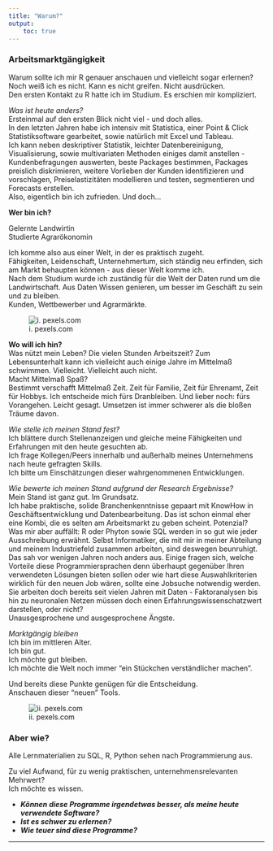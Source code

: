 ```yaml
---
title: "Warum?"
output: 
    toc: true
---
```


### Arbeitsmarktgängigkeit


Warum sollte ich mir R genauer anschauen und vielleicht sogar erlernen?\
Noch weiß ich es nicht. Kann es nicht greifen. Nicht ausdrücken.\
Den ersten Kontakt zu R hatte ich im Studium. Es erschien mir kompliziert.

*Was ist heute anders?*\
Ersteinmal auf den ersten Blick nicht viel - und doch alles.\
In den letzten Jahren habe ich intensiv mit Statistica, einer Point & Click Statistiksoftware gearbeitet, sowie natürlich mit Excel und Tableau.\
Ich kann neben deskriptiver Statistik, leichter Datenbereinigung, Visualisierung, sowie multivariaten Methoden einiges damit anstellen - Kundenbefragungen auswerten, beste Packages bestimmen, Packages preislich diskrimieren, weitere Vorlieben der Kunden identifizieren und vorschlagen, Preiselastizitäten modellieren und testen, segmentieren und Forecasts erstellen.\
Also, eigentlich bin ich zufrieden. Und doch...

**Wer bin ich?**

Gelernte Landwirtin\
Studierte Agrarökonomin

Ich komme also aus einer Welt, in der es praktisch zugeht.\
Fähigkeiten, Leidenschaft, Unternehmertum, sich ständig neu erfinden, sich am Markt behaupten können - aus dieser Welt komme ich.\
Nach dem Studium wurde ich zuständig für die Welt der Daten rund um die Landwirtschaft. Aus Daten Wissen genieren, um besser im Geschäft zu sein und zu bleiben.\
Kunden, Wettbewerber und Agrarmärkte.

![i. pexels.com](pexels-kelly-l-4394323.jpg)

**Wo will ich hin?**\
Was nützt mein Leben? Die vielen Stunden Arbeitszeit? Zum Lebensunterhalt kann ich vielleicht auch einige Jahre im Mittelmaß schwimmen. Vielleicht. Vielleicht auch nicht.\
Macht Mittelmaß Spaß?\
Bestimmt verschafft Mittelmaß Zeit. Zeit für Familie, Zeit für Ehrenamt, Zeit für Hobbys. Ich entscheide mich fürs Dranbleiben. Und lieber noch: fürs Vorangehen. Leicht gesagt. Umsetzen ist immer schwerer als die bloßen Träume davon.

*Wie stelle ich meinen Stand fest?*\
Ich blättere durch Stellenanzeigen und gleiche meine Fähigkeiten und Erfahrungen mit den heute gesuchten ab.\
Ich frage Kollegen/Peers innerhalb und außerhalb meines Unternehmens nach heute gefragten Skills.\
Ich bitte um Einschätzungen dieser wahrgenommenen Entwicklungen.

*Wie bewerte ich meinen Stand aufgrund der Research Ergebnisse?*\
Mein Stand ist ganz gut. Im Grundsatz.\
Ich habe praktische, solide Branchenkenntnisse gepaart mit KnowHow in Geschäftsentwicklung und Datenbearbeitung. Das ist schon einmal eher eine Kombi, die es selten am Arbeitsmarkt zu geben scheint. Potenzial?\
Was mir aber auffällt: R oder Phyton sowie SQL werden in so gut wie jeder Ausschreibung erwähnt. Selbst Informatiker, die mit mir in meiner Abteilung und meinem Industriefeld zusammen arbeiten, sind deswegen beunruhigt. Das sah vor wenigen Jahren noch anders aus. Einige fragen sich, welche Vorteile diese Programmiersprachen denn überhaupt gegenüber Ihren verwendeten Lösungen bieten sollen oder wie hart diese Auswahlkriterien wirklich für den neuen Job wären, sollte eine Jobsuche notwendig werden. Sie arbeiten doch bereits seit vielen Jahren mit Daten - Faktoranalysen bis hin zu neuronalen Netzen müssen doch einen Erfahrungswissenschatzwert darstellen, oder nicht?\
Unausgesprochene und ausgesprochene Ängste.

*Marktgängig bleiben*\
Ich bin im mittleren Alter.\
Ich bin gut.\
Ich möchte gut bleiben.\
Ich möchte die Welt noch immer "ein Stückchen verständlicher machen".

Und bereits diese Punkte genügen für die Entscheidung.\
Anschauen dieser "neuen" Tools.

![ii. pexels.com](pexels-pixabay-158011.jpg)

### Aber wie?

Alle Lernmaterialien zu SQL, R, Python sehen nach Programmierung aus.

Zu viel Aufwand, für zu wenig praktischen, unternehmensrelevanten Mehrwert?\
Ich möchte es wissen.

-   ***Können diese Programme irgendetwas besser, als meine heute verwendete Software?***
-   ***Ist es schwer zu erlernen?***
-   ***Wie teuer sind diese Programme?***

------------------------------------------------------------------------
